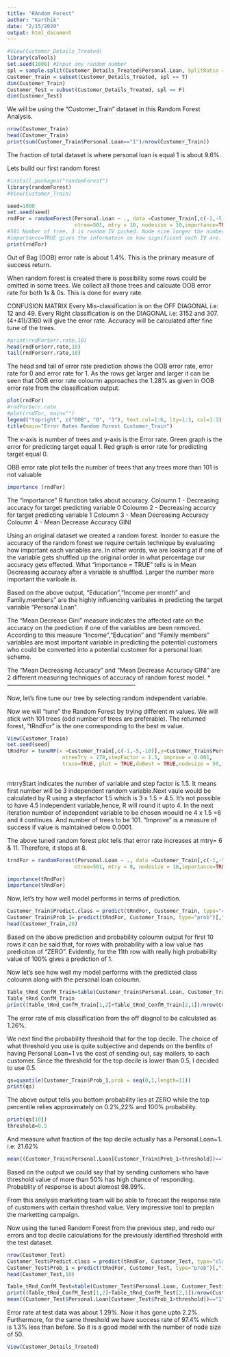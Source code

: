 ---
title: "RAndom Forest"
author: "Karthik"
date: "2/15/2020"
output: html_document
---
```{r}
#View(Customer_Details_Treated)
library(caTools)
set.seed(1000) #Input any random number
spl = sample.split(Customer_Details_Treated$Personal.Loan, SplitRatio = 0.7)
Customer_Train = subset(Customer_Details_Treated, spl == T)
dim(Customer_Train)
Customer_Test = subset(Customer_Details_Treated, spl == F)
dim(Customer_Test)

```
We will be using the "Customer_Train" dataset in this Random Forest Analysis.

```{r}

nrow(Customer_Train)
head(Customer_Train)
print(sum(Customer_Train$Personal.Loan=="1")/nrow(Customer_Train))

```
The fraction of total dataset is where personal loan is equal 1 is about 9.6%.


Lets build our first random forest

```{r}
#install.packages("randomForest")
library(randomForest)
#View(Customer_Train)

seed=1000
set.seed(seed)
rndFor = randomForest(Personal.Loan ~ ., data =Customer_Train[,c(-1,-5)],
                      ntree=501, mtry = 10, nodesize = 10,importance=TRUE)
#501 Number of tree. 3 is random IV picked. Node size longer the number bigger the tree.
#importance=TRUE gives the informatoin on how significant each IV are.
print(rndFor)
```
Out of Bag (OOB) error rate is about 1.4%.
This is the primary measure of success return.

When random forest is created there is possibility some rows could be omitted in some trees.
We collect all those trees and calcuate OOB error rate for both 1s & 0s. This is done for every rate.



CONFUSION MATRIX
Every Mis-classification is on the OFF DIAGONAL i.e: 12 and 49.
Every Right classification is on the DIAGONAL i.e: 3152 and 307.
(4+41)/3160 will give the error rate.
Accuracy will be calculated after fine tune of the trees.



```{r}
#print(rndFor$err.rate,10)
head(rndFor$err.rate,10)
tail(rndFor$err.rate,10)

```

The head and tail of error rate prediction shows the OOB error rate, error rate for 0 and error rate for 1.
As the rows get larger and larger it can be seen that OOB error rate coloumn approaches the 1.28% as given in OOB error rate from the classification output.

```{r}
plot(rndFor)
#rndFor$err.rate
#plot(rndFor, main="")
legend("topright", c("OOB", "0", "1"), text.col=1:6, lty=1:3, col=1:3)
title(main="Error Rates Random Forest Customer_Train")
```

The x-axis is number of trees and y-axis is the Error rate. Green graph is the error for predicting target equal 1.
Red graph is error rate for predicting target equal 0.

OBB error rate plot tells the number of trees that any trees more than 101 is not valuable


```{r}
importance (rndFor)
```

The "importance" R function talks about accuracy.
Coloumn 1 - Decreasing accuracy for target predicting variable 0
Coloumn 2 - Decreasing accurcy for target predicting variable 1
Coloumn 3 - Mean Decreasing Accuracy
Coloumn 4 - Mean Decrease Accuracy GINI

Using an original dataset we created a random forest.
Inorder to easure the accuracy of the random forest we require certain technique by evaluating how important each variables are. In other words, we are looking at if one of the variable gets  shuffled up the original order in what percentage our accuracy gets effected. What "importance = TRUE" tells is in Mean Decreasing accuracy after a variable is shuffled. Larger the number more important the varibale is.

Based on the above output, "Education","Income per month" and Family.members" are the highly influencing varibales in predicting the target variable "Personal.Loan". 

The "Mean Decrease Gini" measure indicates the affected rate on the accuracy on the prediction if one of the variables are been removed. According to this measure "Income","Education" and "Family members" variables are most important variable in predicting the potential customers who could be converted into a potential customer for a personal loan scheme.

The "Mean Decreasing Accuracy" and "Mean Decrease Accuracy GINI" are 2 different measuring techniques of accuracy of random forest model.
*----------------------------------------------------------------


Now, let's fine tune our tree by selecting random independent variable.

Now we will "tune" the Random Forest by trying different m values. We will stick with 101 trees 
(odd number of trees are preferable). The returned forest, "tRndFor" is the one corresponding to the best m value.

```{r}
View(Customer_Train)
set.seed(seed)
tRndFor = tuneRF(x =Customer_Train[,c(-1,-5,-10)],y=Customer_Train$Personal.Loan,mtryStart = 8, 
                  ntreeTry = 270,stepFactor = 1.5, improve = 0.001, 
                  trace=TRUE, plot = TRUE,doBest = TRUE,nodesize = 50,importance=TRUE)
  
```
mtrryStart indicates the number of variable and step factor is 1.5. It means first number will be 3 independent random variable.Next vaule would be calculated by R using a stepfactor 1.5 which is 3 x 1.5 = 4.5. It's not possible to have 4.5 independent variable,hence, R will round it upto 4. In the next iteration number of independent variable to be chosen woould ne 4 x 1.5 =6 and it continues. And number of trees to be 101. "Improve" is a measure of success if value is maintained below 0.0001. 


The above tuned random forest plot tells that error rate increases at mtry= 6 & 11. Therefore, it stops at 8.

```{r}
trndFor = randomForest(Personal.Loan ~ ., data =Customer_Train[,c(-1,-5)],
                      ntree=501, mtry = 8, nodesize = 10,importance=TRUE)
```


```{r}
importance(tRndFor)
importance(tRndFor)
```


Now, let's try how well model performs in terms of prediction.
```{r}
Customer_Train$Predict.class = predict(tRndFor, Customer_Train, type="class")
Customer_Train$Prob_1= predict(tRndFor, Customer_Train, type="prob")[,"1"]
head(Customer_Train,20)
```
Based on the above prediction and probability coloumn output for first 10 rows it can be said that, for rows with probability with a low value has prediciton of "ZERO". Evidently, for the 11th row with really high probability value of 100% gives a prediction of 1.

Now let's see how well my model performs with the predicted class coloumn along with the personal loan coloumn.



```{r}
Table_tRnd_ConfM_Train=table(Customer_Train$Personal.Loan, Customer_Train$Predict.class)
Table_tRnd_ConfM_Train
print((Table_tRnd_ConfM_Train[1,2]+Table_tRnd_ConfM_Train[2,1])/nrow(Customer_Train))
```

The error rate of mis classification from the off diagnol to be calculated as 1.26%.

We next find the probability threshold that for the top decile. The choice of what threshold you use is quite subjective and depends on the benfits of having Personal Loan=1 vs the cost of sending out, say mailers, to each customer. Since the threshold for the top decile is lower than 0.5, I decided to use 0.5. 

```{r}
qs=quantile(Customer_Train$Prob_1,prob = seq(0,1,length=11))
print(qs)
```

The above output tells you bottom probability lies at ZERO while the top percentile relies approximately on 0.2%,22% and 100% probability.

```{r}
print(qs[10])
threshold=0.5 
```
And measure what fraction of the top decile actually has a Personal.Loan=1. i.e: 21.62%
```{r}
mean((Customer_Train$Personal.Loan[Customer_Train$Prob_1>threshold])=="1")
```
Based on the output we could say that by sending customers who have threshold value of more than 50% has high chance of responding. Probablity of response is about alomost 98.99%.

From this analysis marketing team will be able to forecast the response rate of customers with certain threshod value. Very impressive tool to preplan the marketting campaign.



Now using the tuned Random Forest from the previous step, and redo our errors and top decile calculations for the previously identified threshold with the test dataset.
```{r}
nrow(Customer_Test)
Customer_Test$Predict.class = predict(tRndFor, Customer_Test, type="class")
Customer_Test$Prob_1 = predict(tRndFor, Customer_Test, type="prob")[,"1"]
head(Customer_Test,10)
```

```{r}
Table_tRnd_ConfM_Test=table(Customer_Test$Personal.Loan, Customer_Test$Predict.class)
print((Table_tRnd_ConfM_Test[1,2]+Table_tRnd_ConfM_Test[2,1])/nrow(Customer_Test))
mean((Customer_Test$Personal.Loan[Customer_Test$Prob_1>threshold])=="1")
```
Error rate at test data was about 1.29%. Now it has gone upto 2.2%. Furthermore, for the same threshold we have success rate of 97.4% which is 1.3% less than before. So it is a good model with the number of node size of 50.


```{r}
View(Customer_Details_Treated)
```


